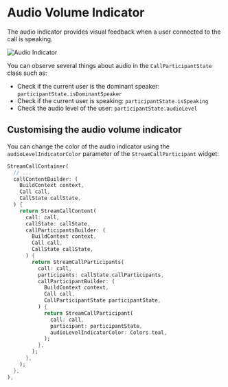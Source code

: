 # Audio Volume Indicator

The audio indicator provides visual feedback when a user connected to the call is speaking.

![Audio Indicator](../assets/cookbook/audio-volume-indicator.png)

You can observe several things about audio in the `CallParticipantState` class such as:

* Check if the current user is the dominant speaker: `participantState.isDominantSpeaker`
* Check if the current user is speaking: `participantState.isSpeaking`
* Check the audio level of the user: `participantState.audioLevel`

## Customising the audio volume indicator

You can change the color of the audio indicator using the `audioLevelIndicatorColor` parameter of the `StreamCallParticipant` widget:

```dart
StreamCallContainer(
  // ...
  callContentBuilder: (
    BuildContext context,
    Call call,
    CallState callState,
  ) {
    return StreamCallContent(
      call: call,
      callState: callState,
      callParticipantsBuilder: (
        BuildContext context,
        Call call,
        CallState callState,
      ) {
        return StreamCallParticipants(
          call: call,
          participants: callState.callParticipants,
          callParticipantBuilder: (
            BuildContext context,
            Call call,
            CallParticipantState participantState,
          ) {
            return StreamCallParticipant(
              call: call,
              participant: participantState,
              audioLevelIndicatorColor: Colors.teal,
            );
          },
        );
      },
    );
  },
),
```
